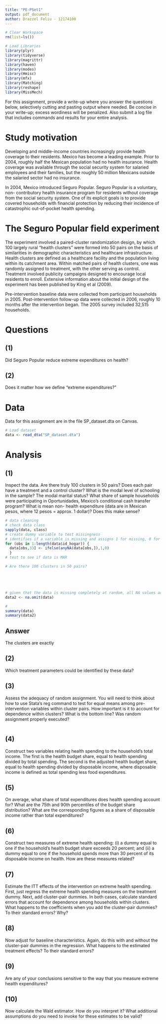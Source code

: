 ```yaml
---
title: "PE-PSet1"
output: pdf_document
author: Drazzel Feliu - 12174100
---
```


```r
# Clear Workspace
rm(list=ls())

# Load Libraries
library(plyr)
library(tidyverse)
library(magrittr)
library(haven)
library(modes)
library(Hmisc)
library(mfx)
library(Matching)
library(reshape)
library(MissMech)

```

For this assignment, provide a write-up where you answer the questions below, selectively cutting and pasting output where needed. Be concise in your write-up; excess wordiness will be penalized. Also submit a log file that includes commands and results for your entire analysis.

# Study motivation
Developing and middle-income countries increasingly provide health coverage to their residents. Mexico has become a leading example. Prior to 2004, roughly half the Mexican population had no health insurance. Health coverage was available through the social security system for salaried employees and their families, but the roughly 50 million Mexicans outside the salaried sector had no insurance.

In 2004, Mexico introduced Seguro Popular. Seguro Popular is a voluntary, non- contributory health insurance program for residents without coverage from the social security system. One of its explicit goals is to provide covered households with financial protection by reducing their incidence of catastrophic out-of-pocket health spending.

# The Seguro Popular field experiment
The experiment involved a paired-cluster randomization design, by which 100 largely rural “health clusters” were formed into 50 pairs on the basis of similarities in demographic characteristics and healthcare infrastructure. Health clusters are defined as a healthcare facility and the population living within its catchment area. Within matched pairs of health clusters, one was randomly assigned to treatment, with the other serving as control. Treatment involved publicity campaigns designed to encourage local residents to enroll. Extensive information about the initial design of the experiment has been published by King et al (2009).

Pre-intervention baseline data were collected from participant households in 2005. Post-intervention follow-up data were collected in 2006, roughly 10 months after the intervention began. The 2005 survey included 32,515 households.

# Questions

## (1)
Did Seguro Popular reduce extreme expenditures on health? 

## (2)
Does it matter how we define “extreme expenditures?”

# Data
Data for this assignment are in the file SP_dataset.dta on Canvas.

```r
# Load dataset
data <- read_dta("SP_dataset.dta")
```

# Analysis

## (1) 
Inspect the data. Are there truly 100 clusters in 50 pairs? Does each pair have a treatment and a control cluster? What is the modal level of schooling in the sample? The modal marital status? What share of sample households were participating in Oportunidades, Mexico’s conditional cash transfer program? What is mean non- health expenditure (data are in Mexican pesos, where 12 pesos = approx. 1 dollar)? Does this make sense?

```r
# data cleaning
# check data class
sapply(data, class)
# create dummy variable to test missingness
# identifies if a variable is missing and assigns 1 for missing, 0 for observed
for (obs in 1:length(data$id_hogar)) {
  data[obs,33] <- ifelse(anyNA(data[obs,]),1,0)
  }
# test to see if data is MAR

# Are there 100 clusters in 50 pairs?





# given that the data is missing completely at random, all NA values across all observations must be dropped
data2 <- na.omit(data)

#
summary(data)
summary(data2)

```

## Answer
The clusters are exactly 

## (2) 
Which treatment parameters could be identified by these data?

## (3) 
Assess the adequacy of random assignment. You will need to think about how to use Stata’s reg command to test for equal means among pre-intervention variables within cluster pairs. How important is it to account for dependence within clusters? What is the bottom line? Was random assignment properly executed?

```r

```

## (4) 
Construct two variables relating health spending to the household’s total income. The first is the health budget share, equal to health spending divided by total spending. The second is the adjusted health budget share, equal to health spending divided by disposable income, where disposable income is defined as total spending less food expenditures.

## (5) 
On average, what share of total expenditures does health spending account for? What are the 75th and 90th percentiles of the budget share distribution? What are the corresponding figures as a share of disposable income rather than total expenditures?

## (6) 
Construct two measures of extreme health spending: (i) a dummy equal to one if the household’s health budget share exceeds 20 percent; and (ii) a dummy equal to one if the household spends more than 30 percent of its disposable income on health. How are these measures related?

## (7) 
Estimate the ITT effects of the intervention on extreme health spending. First, just regress the extreme health spending measures on the treatment dummy. Next, add cluster-pair dummies. In both cases, calculate standard errors that account for dependence among households within clusters. What happens to the coefficients when you add the cluster-pair dummies? To their standard errors? Why?

## (8) 
Now adjust for baseline characteristics. Again, do this with and without the cluster-pair dummies in the regression. What happens to the estimated treatment effects? To their standard errors?

## (9) 
Are any of your conclusions sensitive to the way that you measure extreme health expenditures?

## (10)
Now calculate the Wald estimator. How do you interpret it? What additional assumptions do you need to invoke for these estimates to be valid?
